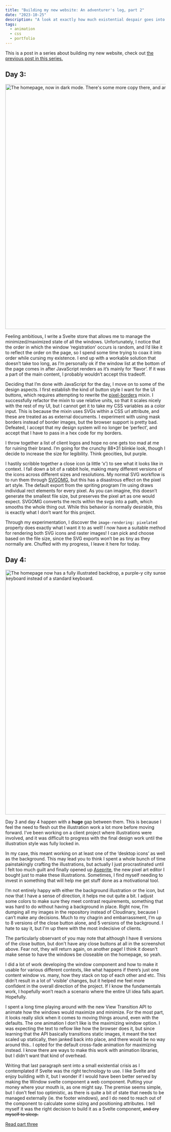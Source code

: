 ---
title: "Building my new website: An adventurer's log, part 2"
date: "2023-10-25"
description: "A look at exactly how much existential despair goes into the process of building a website."
tags:
  - animation
  - css
  - portfolio
---


This is a post in a series about building my new website, check out [the previous post in this series.](/blog/building-my-new-website-part-1/)

## Day 3:

<Image
	src="https://res.cloudinary.com/nicchan/image/upload/v1698224962/personal-4.png"
	width="1024"
	height="768"
	alt="The homepage, now in dark mode. There's some more copy there, and an early version of the close icon for each window."
/>

Feeling ambitious, I write a Svelte store that allows me to manage the minimized/maximized state of all the windows. Unfortunately, I notice that the order in which the window ‘registration’ occurs is random, and I’d like it to reflect the order on the page, so I spend some time trying to coax it into order while cursing my existence. I end up with a workable solution that doesn’t take too long, as I’m personally ok if the window list at the bottom of the page comes in after JavaScript renders as it’s mainly for ‘flavor’. If it was a part of the main content, I probably wouldn’t accept this tradeoff.

Deciding that I’m done with JavaScript for the day, I move on to some of the design aspects. I first establish the kind of button style I want for the UI buttons, which requires attempting to rewrite the [pixel-borders](https://nigelotoole.github.io/pixel-borders/) mixin. I successfully refactor the mixin to use relative units, so that it scales nicely with the rest of my UI, but I cannot get it to take my CSS variables as a color input. This is because the mixin uses SVGs within a CSS url attribute, and these are treated as as external documents. I experiment with using mask borders instead of border images, but the browser support is pretty bad. Defeated, I accept that my design system will no longer be ‘perfect’, and accept that I have to pass in a hex code for my borders.

I throw together a list of client logos and hope no one gets too mad at me for ruining their brand. I’m going for the crunchy 88\*31 blinkie look, though I decide to increase the size for legibility. Think geocities, but purple.

I hastily scribble together a close icon (a little ‘x’) to see what it looks like in context. I fall down a bit of a rabbit hole, making many different versions of the icons across different sizes and resolutions. My normal SVG workflow is to run them through [SVGOMG](https://jakearchibald.github.io/svgomg/), but this has a disastrous effect on the pixel art style. The default export from the spriting program I’m using draws individual rect elements for every pixel. As you can imagine, this doesn’t generate the smallest file size, but preserves the pixel art as one would expect. SVGOMG converts the rects within the svgs into a path, which smooths the whole thing out. While this behavior is normally desirable, this is exactly what I don’t want for this project.

Through my experimentation, I discover the `image-rendering: pixelated` property does exactly what I want it to as well! I now have a suitable method for rendering both SVG icons and raster images! I can pick and choose based on the file size, since the SVG exports won’t be as tiny as they normally are. Chuffed with my progress, I leave it here for today.

## Day 4:

<Image
	src="https://res.cloudinary.com/nicchan/image/upload/v1698224962/personal-5.png"
	width="1024"
	height="768"
	alt="The homepage now has a fully illustrated backdrop, a purple-y city sunset. There is also a classic 'My Computer' icon, except it features my ergonomic keyboard instead of a standard keyboard."
/>

Day 3 and day 4 happen with a **huge** gap between them. This is because I feel the need to flesh out the illustration work a lot more before moving forward. I’ve been working on a client project where illustrations were involved, and it was difficult to progress with the final design work until the illustration style was fully locked in.

In my case, this meant working on at least one of the ‘desktop icons’ as well as the background. This may lead you to think I spent a whole bunch of time painstakingly crafting the illustrations, but actually I just procrastinated until I felt too much guilt and finally opened up [Aseprite](https://www.aseprite.org/), the new pixel art editor I bought just to make these illustrations. Sometimes, I find myself needing to invest in something that will help me get stuff done as a motivational tool.

I’m not entirely happy with either the background illustration or the icon, but now that I have a sense of direction, it helps me out quite a bit. I adjust some colors to make sure they meet contrast requirements, something that was hard to do without having a background in place. Right now, I’m dumping all my images in the repository instead of Cloudinary, because I can’t make any decisions. Much to my chagrin and embarrassment, I’m up to 8 versions of the close button alone, and 5 versions of the background. I hate to say it, but I'm up there with the most indecisive of clients.

The particularly observant of you may note that although I have 8 versions of the close button, but don't have any close buttons at all in the screenshot above. Fear not, they will return again, on another page! I think it doesn't make sense to have the windows be closeable on the homepage, so yeah.

I did a lot of work developing the window component and how to make it usable for various different contexts, like what happens if there’s just one content window vs. many, how they stack on top of each other and etc. This didn’t result in a lot of ‘visible’ changes, but it helped me feel more confident in the overall direction of the project. If I know the fundamentals work, I hopefully won’t reach a scenario where the entire UI idea falls apart. Hopefully.

I spent a long time playing around with the new View Transition API to animate how the windows would maximize and minimize. For the most part, it looks really slick when it comes to moving things around, even with the defaults. The one animation I don’t like is the maximizing window option. I was expecting the text to reflow like how the browser does it, but since learning that the API basically transitions static images, it meant the text scaled up statically, then janked back into place, and there would be no way around this.. I opted for the default cross-fade animation for maximizing instead. I know there are ways to make this work with animation libraries, but I didn't want that kind of overhead.

Writing that last paragraph sent into a small existential crisis as I contemplated if Svelte was the right technology to use. I like Svelte and enjoy building with it, but I wonder if I would have been better served by making the Window svelte component a web component. Putting your money where your mouth is, as one might say. The premise seems simple, but I don't feel too optimistic, as there is quite a bit of state that needs to be managed externally (ie. the footer windows), and I do need to reach out of the component to calculate some sizing and positioning attributes. I tell myself it was the right decision to build it as a Svelte component, ~~and cry myself to sleep.~~

[Read part three](/blog/building-my-new-website-part-3/)
